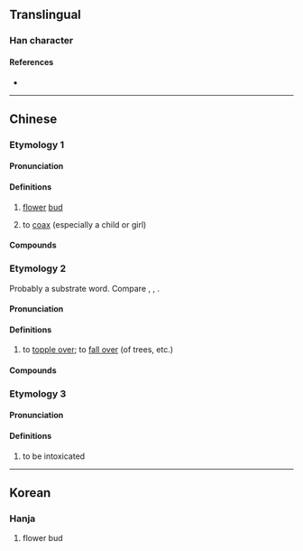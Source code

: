 {{character info}}
==Translingual==

===Han character===
{{Han char|rn=14|rad=冖|as=08|sn=10|four=|canj=BDD|ids=⿱冖林}}

====References====
* {{Han ref|kx=0131.011|hdz=80010.070|uh=51A7|ud=20903}}

----

==Chinese==
{{zh-forms}}

===Etymology 1===

====Pronunciation====
{{zh-pron
|m=lín
|c=lam1
|cat=n,v
}}

====Definitions====
{{zh-hanzi}}

# {{lb|zh|Cantonese}} [[flower]] [[bud]]
# {{lb|zh|Cantonese}} to [[coax]] (especially a child or girl)
#: {{zh-x|冧歌|love song|C}}

====Compounds====
{{zh-der|冧巴|冧巴溫|冧樣|冧歌|冧篷頭|布冧|花冧}}

===Etymology 2===
Probably a {{der|yue|qfa-tak}} substrate word. Compare {{cog|th|ล้ม||to fall}}, {{cog|za|laemx||to fall}}, {{cog|mmd|lam⁵||to fall}}.

====Pronunciation ====
{{zh-pron
|m=lín
|c=lam3
|cat=v
}}

====Definitions====
{{zh-hanzi}}

# {{lb|zh|Cantonese}} to [[topple over]]; to [[fall over]] (of trees, etc.)
#: {{zh-x|隔籬 街 冧{lam3} 樓{lau4-2} 呀！|A building on the next street '''collapsed'''!|C}}

====Compounds====
{{zh-der|冧檔|倒冧|死人冧樓|冧莊}}

===Etymology 3===

====Pronunciation ====
{{zh-pron
|c=lam6
|cat=v
}}

====Definitions====
{{zh-hanzi}}

# {{lb|zh|Cantonese}} to be intoxicated

----

==Korean==

===Hanja===
{{ko-hanja|림}}

# flower bud